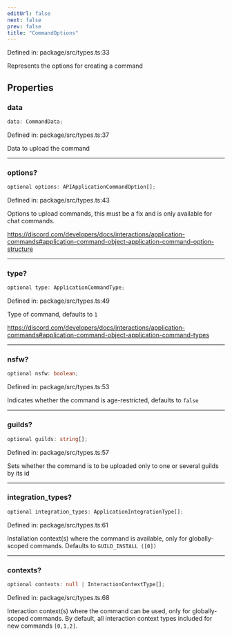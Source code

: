 ```yaml
---
editUrl: false
next: false
prev: false
title: "CommandOptions"
---
```


Defined in: package/src/types.ts:33

Represents the options for creating a command

## Properties

### data

```ts
data: CommandData;
```

Defined in: package/src/types.ts:37

Data to upload the command

***

### options?

```ts
optional options: APIApplicationCommandOption[];
```

Defined in: package/src/types.ts:43

Options to upload commands, this must be a fix and is only available for chat commands.

https://discord.com/developers/docs/interactions/application-commands#application-command-object-application-command-option-structure

***

### type?

```ts
optional type: ApplicationCommandType;
```

Defined in: package/src/types.ts:49

Type of command, defaults to `1`

https://discord.com/developers/docs/interactions/application-commands#application-command-object-application-command-types

***

### nsfw?

```ts
optional nsfw: boolean;
```

Defined in: package/src/types.ts:53

Indicates whether the command is age-restricted, defaults to `false`

***

### guilds?

```ts
optional guilds: string[];
```

Defined in: package/src/types.ts:57

Sets whether the command is to be uploaded only to one or several guilds by its id

***

### integration\_types?

```ts
optional integration_types: ApplicationIntegrationType[];
```

Defined in: package/src/types.ts:61

Installation context(s) where the command is available, only for globally-scoped commands. Defaults to `GUILD_INSTALL ([0])`

***

### contexts?

```ts
optional contexts: null | InteractionContextType[];
```

Defined in: package/src/types.ts:68

Interaction context(s) where the command can be used, only for globally-scoped commands. By default, all interaction context types included for new commands `[0,1,2]`.
